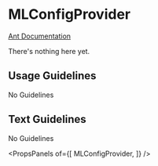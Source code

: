 
# MLConfigProvider

[Ant Documentation](https://3x.ant.design/components/config-provider)

There's nothing here yet.

## Usage Guidelines
No Guidelines

## Text Guidelines
No Guidelines

<PropsPanels of={[
  MLConfigProvider,
]} />
